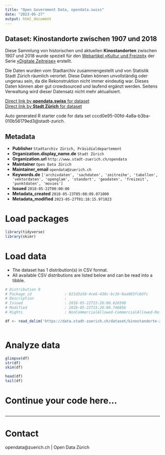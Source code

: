 ```yaml
---
title: "Open Government Data, opendata.swiss"
date: "2023-05-27"
output: html_document
---
```


## Dataset: Kinostandorte zwischen 1907 und 2018

Diese Sammlung von historischen und aktuellen **Kinostandorten** zwischen 1907 und 2018 wurde speziell für den [Webartikel «Kultur und Freizeit»](https://www.stadt-zuerich.ch/portal/de/index/125-jahre-grossstadt-zuerich/digitale-zeitreise/kultur-und-freizeit.html) der Serie [«Digitale Zeitreise»](https://www.stadt-zuerich.ch/portal/de/index/125-jahre-grossstadt-zuerich/digitale-zeitreise.html) erstellt.

Die Daten wurden vom Stadtarchiv zusammengestellt und von Statistik Stadt Zürich räumlich verortet. Diese Daten können unvollständig oder ungenau sein, da die Rekonstruktion nicht immer eindeutig war. Dieses Daten können aber gut crowdsourced und laufend ergänzt werden. Seitens Verwaltung wird dieser Datensatz nicht mehr aktualisiert.

[Direct link by **opendata.swiss** for dataset](https://opendata.swiss/de/dataset/kinostandorte-zwischen-1907-und-2018)<br>
[Direct link by **Stadt Zürich** for dataset](https://data.stadt-zuerich.ch/dataset/kinostandorte-zwischen-1907-und-2018)

Auto generated R starter code for data set cccd0e95-00fd-4a8a-b3ba-010b56179ed3@stadt-zurich.

## Metadata

- **Publisher** `Stadtarchiv Zürich, Präsidialdepartement`
- **Organization.display_name.de** `Stadt Zürich`
- **Organization.url** `http://www.stadt-zuerich.ch/opendata`
- **Maintainer** `Open Data Zürich`
- **Maintainer_email** `opendata@zuerich.ch`
- **Keywords.de** `['archivdaten', 'sachdaten', 'zeitreihe', 'tabellen', 'vektordaten', 'openglam', 'standort', 'geodaten', 'freizeit', 'punktdaten', 'movies']`
- **Issued** `2018-05-22T00:00:00`
- **Metadata_created** `2018-05-23T05:08:09.071000`
- **Metadata_modified** `2023-05-27T01:18:15.971023`


# Load packages

```r

library(tidyverse)
library(skimr)

```

# Load data

-   The dataset has 1 distribution(s) in CSV format.
-   All available CSV distributions are listed below and can be read into a tibble.

```r

# Distribution 0
# Package_id               : 821d3a58-4ce6-430c-bc16-0aa083fc8dfc
# Description              : 
# Issued                   : 2018-05-22T15:26:00.826590
# Modified                 : 2018-05-22T15:26:00.748856
# Rights                   : NonCommercialAllowed-CommercialAllowed-ReferenceNotRequired

df <- read_delim('https://data.stadt-zuerich.ch/dataset/kinostandorte-zwischen-1907-und-2018/download/kinostandorte_1907-2018.csv')



```

# Analyze data

```r

glimpse(df)
str(df)
skim(df)

head(df)
tail(df)

```

# Continue your code here...

```r

```

------------------------------------------------------------------------

# Contact

opendata@zuerich.ch | Open Data Zürich
